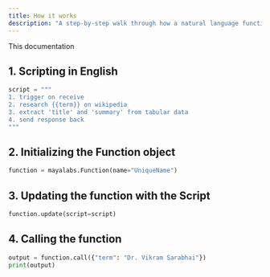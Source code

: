 ```yaml
---
title: How it works
description: "A step-by-step walk through how a natural language function works."
---
```


This documentation

## 1. Scripting in English

```python
script = """
1. trigger on receive
2. research {{term}} on wikipedia
3. extract 'title' and 'summary' from tabular data
4. send response back
"""
```

## 2. Initializing the Function object

```python
function = mayalabs.Function(name="UniqueName")
```

## 3. Updating the function with the Script

```python
function.update(script=script)
```

## 4. Calling the function

```python
output = function.call({"term": "Dr. Vikram Sarabhai"})
print(output)
```
